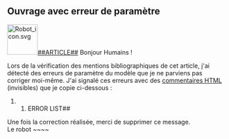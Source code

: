 == Ouvrage avec erreur de paramètre ==

[[Image:Robot icon.svg|70px|right|alt=tête de robot souriante]][[Catégorie:Signalement ZiziBot|##ARTICLE##]]
Bonjour Humains !

Lors de la vérification des mentions bibliographiques de cet article, j'ai détecté des erreurs de paramètre du modèle {{m|ouvrage}} que je ne parviens pas corriger moi-même.
J'ai signalé ces erreurs avec des [[Commentaire (informatique)|commentaires HTML]] (invisibles) que je copie ci-dessous :

###ERROR LIST##

Une fois la correction réalisée, merci de supprimer ce message. <br>
Le robot ~~~~
